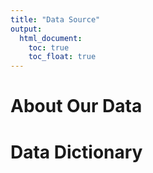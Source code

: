 ```yaml
---
title: "Data Source"
output:
  html_document:
    toc: true
    toc_float: true
---
```

# About Our Data

# Data Dictionary

